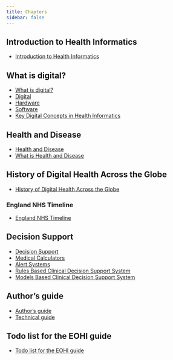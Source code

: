 ```yaml
---
title: Chapters
sidebar: false
---
```



## Introduction to Health Informatics

* [Introduction to Health Informatics](/chapters/1-introduction/index.qmd)


## What is digital?

* [What is digital?](/chapters/2-what-is-digital/index.qmd)
* [Digital](/chapters/2-what-is-digital/1-digital.qmd)
* [Hardware](/chapters/2-what-is-digital/2-hardware.qmd)
* [Software](/chapters/2-what-is-digital/3-software.qmd)
* [Key Digital Concepts in Health Informatics](/chapters/2-what-is-digital/4-key-digital-concepts-in-health-informatics.qmd)


## Health and Disease

* [Health and Disease](/chapters/3-health-and-disease/index.qmd)
* [What is Health and Disease](/chapters/3-health-and-disease/1-what-is-health.qmd)


## History of Digital Health Across the Globe

* [History of Digital Health Across the Globe](/chapters/7-history-of-digital-health-across-the-globe/index.qmd)

### England NHS Timeline

* [England NHS Timeline](/chapters/7-history-of-digital-health-across-the-globe/1-england/index.qmd)


## Decision Support

* [Decision Support](/chapters/9-clinical-decision-support-systems/index.qmd)
* [Medical Calculators](/chapters/9-clinical-decision-support-systems/1-medical-calculators.qmd)
* [Alert Systems](/chapters/9-clinical-decision-support-systems/2-alert-systems.qmd)
* [Rules Based Clinical Decision Support System](/chapters/9-clinical-decision-support-systems/3-rules-based.qmd)
* [Models Based Clinical Decision Support System](/chapters/9-clinical-decision-support-systems/4-models-based.qmd)


## Author's guide

* [Author's guide](/chapters/28-authors-guide/index.qmd)
* [Technical guide](/chapters/28-authors-guide/1-technical-guide.qmd)


## Todo list for the EOHI guide

* [Todo list for the EOHI guide](/chapters/29-todo.qmd)
